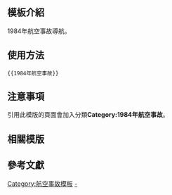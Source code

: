 <includeonly><!-- 在這裡加入模板的保護標識 --></includeonly><noinclude>{{Documentation subpage}}</noinclude>
<!-- 在本行下編輯模板說明 -->

== 模板介紹 ==

1984年航空事故導航。

==使用方法==

<pre>{{1984年航空事故}}</pre>

== 注意事項 ==

引用此模版的頁面會加入分類'''Category:1984年航空事故'''。

== 相關模版 ==

{{歷年航空事故模板}}

== 參考文獻 ==

<includeonly>
<!-- 本行下加入模板的分類 -->
[[Category:航空事故模板]]
[[Category:1984年航空事故|-]]
</includeonly>